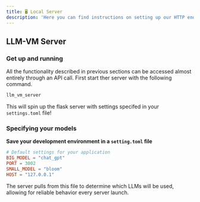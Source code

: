 ```yaml
---
title: 🖥️ Local Server
description: 'Here you can find instructions on setting up our HTTP endpoint for completions'
---
```


## LLM-VM Server
### Get up and running

All the functionality described in previous sections can be accessed almost entirely through an API call. First start ther server with the following command.

```bash
llm_vm_server
```
This will spin up the flask server with settings specifed in your ```settings.toml``` file!

### Specifying your models
**Save your development environment in a ```setting.toml``` file**
```toml
# Default settings for your application
BIG_MODEL = "chat_gpt"
PORT = 3002
SMALL_MODEL = "bloom"
HOST = "127.0.0.1"
```
The server pulls from this file to determine which LLMs will be used, allowing for reliable behavior every server launch.
<Snippet file="github.mdx" />